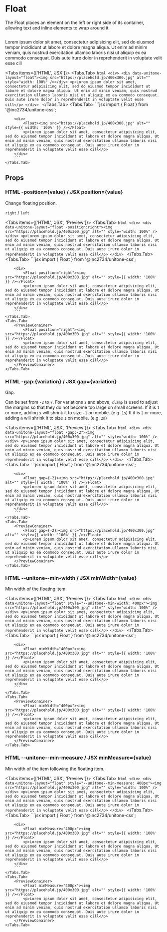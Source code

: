 
# Float

The Float places an element on the left or right side of its container, allowing text and inline elements to wrap around it.

<PreviewConainer>
	<Float><img src="https://placehold.jp/400x300.jpg" alt="" style={{ width: '100%' }} /></Float>
	<p>Lorem ipsum dolor sit amet, consectetur adipisicing elit, sed do eiusmod tempor incididunt ut labore et dolore magna aliqua. Ut enim ad minim veniam, quis nostrud exercitation ullamco laboris nisi ut aliquip ex ea commodo consequat. Duis aute irure dolor in reprehenderit in voluptate velit esse cill</p>
</PreviewConainer>

<Tabs items={['HTML', 'JSX']}>
	<Tabs.Tab>
		```html
		<div>
			<div data-unitone-layout="float"><img src="https://placehold.jp/400x300.jpg" alt="" style="width: 100%" /></div>
			<p>Lorem ipsum dolor sit amet, consectetur adipisicing elit, sed do eiusmod tempor incididunt ut labore et dolore magna aliqua. Ut enim ad minim veniam, quis nostrud exercitation ullamco laboris nisi ut aliquip ex ea commodo consequat. Duis aute irure dolor in reprehenderit in voluptate velit esse cill</p>
		</div>
		```
	</Tabs.Tab>
	<Tabs.Tab>
		```jsx
		import { Float } from '@inc2734/unitone-css';

		<div>
			<Float><img src="https://placehold.jp/400x300.jpg" alt="" style={{ width: '100%' }} /></Float>
			<p>Lorem ipsum dolor sit amet, consectetur adipisicing elit, sed do eiusmod tempor incididunt ut labore et dolore magna aliqua. Ut enim ad minim veniam, quis nostrud exercitation ullamco laboris nisi ut aliquip ex ea commodo consequat. Duis aute irure dolor in reprehenderit in voluptate velit esse cill</p>
		</div>
		```
	</Tabs.Tab>
</Tabs>

## Props

### <Badge>HTML</Badge> -position=\{value\} / <Badge>JSX</Badge> position=\{value\}

Change floating position.

`right` / `left`

<Tabs items={['HTML', 'JSX', 'Preview']}>
	<Tabs.Tab>
		```html
		<div>
			<div data-unitone-layout="float -position:right"><img src="https://placehold.jp/400x300.jpg" alt="" style="width: 100%" /></div>
			<p>Lorem ipsum dolor sit amet, consectetur adipisicing elit, sed do eiusmod tempor incididunt ut labore et dolore magna aliqua. Ut enim ad minim veniam, quis nostrud exercitation ullamco laboris nisi ut aliquip ex ea commodo consequat. Duis aute irure dolor in reprehenderit in voluptate velit esse cill</p>
		</div>
		```
	</Tabs.Tab>
	<Tabs.Tab>
		```jsx
		import { Float } from '@inc2734/unitone-css';

		<div>
			<Float position="right"><img src="https://placehold.jp/400x300.jpg" alt="" style={{ width: '100%' }} /></Float>
			<p>Lorem ipsum dolor sit amet, consectetur adipisicing elit, sed do eiusmod tempor incididunt ut labore et dolore magna aliqua. Ut enim ad minim veniam, quis nostrud exercitation ullamco laboris nisi ut aliquip ex ea commodo consequat. Duis aute irure dolor in reprehenderit in voluptate velit esse cill</p>
		</div>
		```
	</Tabs.Tab>
	<Tabs.Tab>
		<PreviewConainer>
			<Float position="right"><img src="https://placehold.jp/400x300.jpg" alt="" style={{ width: '100%' }} /></Float>
			<p>Lorem ipsum dolor sit amet, consectetur adipisicing elit, sed do eiusmod tempor incididunt ut labore et dolore magna aliqua. Ut enim ad minim veniam, quis nostrud exercitation ullamco laboris nisi ut aliquip ex ea commodo consequat. Duis aute irure dolor in reprehenderit in voluptate velit esse cill</p>
		</PreviewConainer>
	</Tabs.Tab>
</Tabs>

### <Badge>HTML</Badge> -gap:\{variation\} / <Badge>JSX</Badge> gap=\{variation\}

Gap.

Can be set from `-2` to `7`. For variations `2` and above, `clamp` is used to adjust the margins so that they do not become too large on small screens.
If it is `1` or more, adding `s` will shrink it to size `-1` on mobile. (e.g. `1s`)
If it is `2` or more, adding `m` will shrink it to size `1` on mobile. (e.g. `2m`)

<Tabs items={['HTML', 'JSX', 'Preview']}>
	<Tabs.Tab>
		```html
		<div>
			<div data-unitone-layout="float -gap:-2"><img src="https://placehold.jp/400x300.jpg" alt="" style="width: 100%" /></div>
			<p>Lorem ipsum dolor sit amet, consectetur adipisicing elit, sed do eiusmod tempor incididunt ut labore et dolore magna aliqua. Ut enim ad minim veniam, quis nostrud exercitation ullamco laboris nisi ut aliquip ex ea commodo consequat. Duis aute irure dolor in reprehenderit in voluptate velit esse cill</p>
		</div>
		```
	</Tabs.Tab>
	<Tabs.Tab>
		```jsx
		import { Float } from '@inc2734/unitone-css';

		<div>
			<Float gap={-2}><img src="https://placehold.jp/400x300.jpg" alt="" style={{ width: '100%' }} /></Float>
			<p>Lorem ipsum dolor sit amet, consectetur adipisicing elit, sed do eiusmod tempor incididunt ut labore et dolore magna aliqua. Ut enim ad minim veniam, quis nostrud exercitation ullamco laboris nisi ut aliquip ex ea commodo consequat. Duis aute irure dolor in reprehenderit in voluptate velit esse cill</p>
		</div>
		```
	</Tabs.Tab>
	<Tabs.Tab>
		<PreviewConainer>
			<Float gap={-2}><img src="https://placehold.jp/400x300.jpg" alt="" style={{ width: '100%' }} /></Float>
			<p>Lorem ipsum dolor sit amet, consectetur adipisicing elit, sed do eiusmod tempor incididunt ut labore et dolore magna aliqua. Ut enim ad minim veniam, quis nostrud exercitation ullamco laboris nisi ut aliquip ex ea commodo consequat. Duis aute irure dolor in reprehenderit in voluptate velit esse cill</p>
		</PreviewConainer>
	</Tabs.Tab>
</Tabs>

### <Badge>HTML</Badge> --unitone--min-width / <Badge>JSX</Badge> minWidth=\{value\}

Min width of the floating item.


<Tabs items={['HTML', 'JSX', 'Preview']}>
	<Tabs.Tab>
		```html
		<div>
			<div data-unitone-layout="float" style="--unitone--min-width: 400px"><img src="https://placehold.jp/400x300.jpg" alt="" style="width: 100%" /></div>
			<p>Lorem ipsum dolor sit amet, consectetur adipisicing elit, sed do eiusmod tempor incididunt ut labore et dolore magna aliqua. Ut enim ad minim veniam, quis nostrud exercitation ullamco laboris nisi ut aliquip ex ea commodo consequat. Duis aute irure dolor in reprehenderit in voluptate velit esse cill</p>
		</div>
		```
	</Tabs.Tab>
	<Tabs.Tab>
		```jsx
		import { Float } from '@inc2734/unitone-css';

		<div>
			<Float minWidth="400px"><img src="https://placehold.jp/400x300.jpg" alt="" style={{ width: '100%' }} /></Float>
			<p>Lorem ipsum dolor sit amet, consectetur adipisicing elit, sed do eiusmod tempor incididunt ut labore et dolore magna aliqua. Ut enim ad minim veniam, quis nostrud exercitation ullamco laboris nisi ut aliquip ex ea commodo consequat. Duis aute irure dolor in reprehenderit in voluptate velit esse cill</p>
		</div>
		```
	</Tabs.Tab>
	<Tabs.Tab>
		<PreviewConainer>
			<Float minWidth="400px"><img src="https://placehold.jp/400x300.jpg" alt="" style={{ width: '100%' }} /></Float>
			<p>Lorem ipsum dolor sit amet, consectetur adipisicing elit, sed do eiusmod tempor incididunt ut labore et dolore magna aliqua. Ut enim ad minim veniam, quis nostrud exercitation ullamco laboris nisi ut aliquip ex ea commodo consequat. Duis aute irure dolor in reprehenderit in voluptate velit esse cill</p>
		</PreviewConainer>
	</Tabs.Tab>
</Tabs>

### <Badge>HTML</Badge> --unitone--min-measure / <Badge>JSX</Badge> minMeasure=\{value\}

Min width of the item following the floating item.

<Tabs items={['HTML', 'JSX', 'Preview']}>
	<Tabs.Tab>
		```html
		<div>
			<div data-unitone-layout="float" style="--unitone--min-measure: 400px"><img src="https://placehold.jp/400x300.jpg" alt="" style="width: 100%" /></div>
			<p>Lorem ipsum dolor sit amet, consectetur adipisicing elit, sed do eiusmod tempor incididunt ut labore et dolore magna aliqua. Ut enim ad minim veniam, quis nostrud exercitation ullamco laboris nisi ut aliquip ex ea commodo consequat. Duis aute irure dolor in reprehenderit in voluptate velit esse cill</p>
		</div>
		```
	</Tabs.Tab>
	<Tabs.Tab>
		```jsx
		import { Float } from '@inc2734/unitone-css';

		<div>
			<Float minMeasure="400px"><img src="https://placehold.jp/400x300.jpg" alt="" style={{ width: '100%' }} /></Float>
			<p>Lorem ipsum dolor sit amet, consectetur adipisicing elit, sed do eiusmod tempor incididunt ut labore et dolore magna aliqua. Ut enim ad minim veniam, quis nostrud exercitation ullamco laboris nisi ut aliquip ex ea commodo consequat. Duis aute irure dolor in reprehenderit in voluptate velit esse cill</p>
		</div>
		```
	</Tabs.Tab>
	<Tabs.Tab>
		<PreviewConainer>
			<Float minMeasure="400px"><img src="https://placehold.jp/400x300.jpg" alt="" style={{ width: '100%' }} /></Float>
			<p>Lorem ipsum dolor sit amet, consectetur adipisicing elit, sed do eiusmod tempor incididunt ut labore et dolore magna aliqua. Ut enim ad minim veniam, quis nostrud exercitation ullamco laboris nisi ut aliquip ex ea commodo consequat. Duis aute irure dolor in reprehenderit in voluptate velit esse cill</p>
		</PreviewConainer>
	</Tabs.Tab>
</Tabs>
